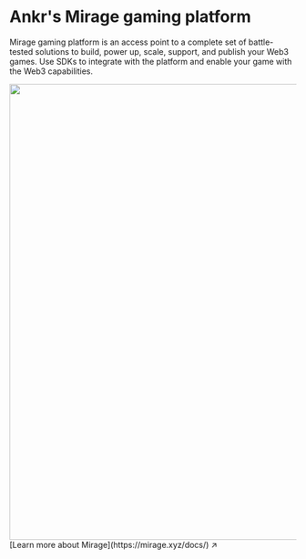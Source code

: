 # Ankr's Mirage gaming platform
Mirage gaming platform is an access point to a complete set of battle-tested solutions to build, power up, scale, support, and publish your Web3 games. 
Use SDKs to integrate with the platform and enable your game with the Web3 capabilities.
<br/>

<img src="/docs/build/gaming.png" className="responsive-pic" width="800" />

<div className="p-4 border border-gray-200 dark:border-gray-900 rounded mt-6">
  [Learn more about Mirage](https://mirage.xyz/docs/) ↗
</div>
